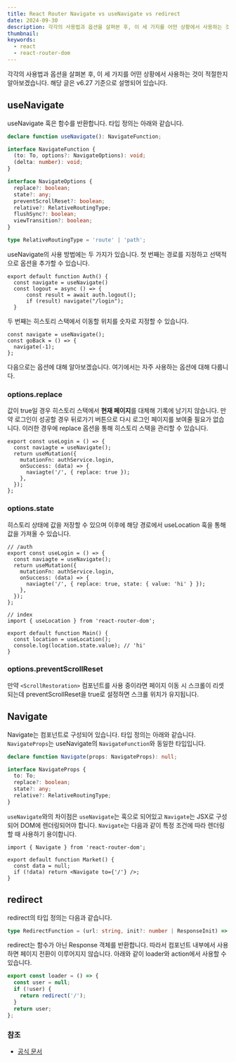 ```yaml
---
title: React Router Navigate vs useNavigate vs redirect
date: 2024-09-30
description: 각각의 사용법과 옵션을 살펴본 후, 이 세 가지를 어떤 상황에서 사용하는 것이 적절한지 알아보겠습니다.
thumbnail:
keywords:
  - react
  - react-router-dom
---
```


각각의 사용법과 옵션을 살펴본 후, 이 세 가지를 어떤 상황에서 사용하는 것이 적절한지 알아보겠습니다. 해당 글은 v6.27 기준으로 설명되어 있습니다.

## useNavigate

useNavigate 훅은 함수를 반환합니다.
타입 정의는 아래와 같습니다.

```ts
declare function useNavigate(): NavigateFunction;

interface NavigateFunction {
  (to: To, options?: NavigateOptions): void;
  (delta: number): void;
}

interface NavigateOptions {
  replace?: boolean;
  state?: any;
  preventScrollReset?: boolean;
  relative?: RelativeRoutingType;
  flushSync?: boolean;
  viewTransition?: boolean;
}

type RelativeRoutingType = 'route' | 'path';
```

useNavigate의 사용 방법에는 두 가지가 있습니다. 첫 번째는 경로를 지정하고 선택적으로 옵션을 추가할 수 있습니다.

```tsx
export default function Auth() {
  const navigate = useNavigate()
  const logout = async () => {
      const result = await auth.logout();
      if (result) navigate("/login");
  }
```

두 번째는 히스토리 스택에서 이동할 위치를 숫자로 지정할 수 있습니다.

```tsx
const navigate = useNavigate();
const goBack = () => {
  navigate(-1);
};
```

다음으로는 옵션에 대해 알아보겠습니다. 여기에서는 자주 사용하는 옵션에 대해 다룹니다.

### options.replace

값이 true일 경우 히스토리 스택에서 **현재 페이지**를 대체해 기록에 남기지 않습니다.
만약 로그인이 성공할 경우 뒤로가기 버튼으로 다시 로그인 페이지를 보여줄 필요가 없습니다. 이러한 경우에 replace 옵션을 통해 히스토리 스택을 관리할 수 있습니다.

```tsx
export const useLogin = () => {
  const naviagte = useNavigate();
  return useMutation({
    mutationFn: authService.login,
    onSuccess: (data) => {
      naviagte('/', { replace: true });
    },
  });
};
```

### options.state

히스토리 상태에 값을 저장할 수 있으며 이후에 해당 경로에서 useLocation 훅을 통해 값을 가져올 수 있습니다.

```tsx
// /auth
export const useLogin = () => {
  const naviagte = useNavigate();
  return useMutation({
    mutationFn: authService.login,
    onSuccess: (data) => {
      naviagte('/', { replace: true, state: { value: 'hi' } });
    },
  });
};

// index
import { useLocation } from 'react-router-dom';

export default function Main() {
  const location = useLocation();
  console.log(location.state.value); // 'hi'
}
```

### options.preventScrollReset

만약 `<ScrollRestoration>` 컴포넌트를 사용 중이라면 페이지 이동 시 스크롤이 리셋되는데 preventScrollReset을 true로 설정하면 스크롤 위치가 유지됩니다.

## Navigate

Navigate는 컴포넌트로 구성되어 있습니다.
타입 정의는 아래와 같습니다. `NavigateProps`는 useNavigate의 `NavigateFunction`와 동일한 타입입니다.

```ts
declare function Navigate(props: NavigateProps): null;

interface NavigateProps {
  to: To;
  replace?: boolean;
  state?: any;
  relative?: RelativeRoutingType;
}
```

`useNavigate`와의 차이점은 `useNavigate`는 훅으로 되어있고 `Navigate`는 JSX로 구성되어 DOM에 렌더링되어야 합니다.
`Navigate`는 다음과 같이 특정 조건에 따라 렌더링할 때 사용하기 용이합니다.

```tsx
import { Navigate } from 'react-router-dom';

export default function Market() {
  const data = null;
  if (!data) return <Navigate to={'/'} />;
}
```

## redirect

redirect의 타입 정의는 다음과 같습니다.

```ts
type RedirectFunction = (url: string, init?: number | ResponseInit) => Response;
```

redirect는 함수가 아닌 Response 객체를 반환합니다. 따라서 컴포넌트 내부에서 사용하면 페이지 전환이 이루어지지 않습니다.
아래와 같이 loader와 action에서 사용할 수 있습니다.

```ts
export const loader = () => {
  const user = null;
  if (!user) {
    return redirect('/');
  }
  return user;
};
```

### 참조

- [공식 문서](https://reactrouter.com/en/main/hooks/use-navigate#usenavigate)

